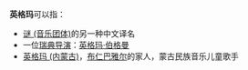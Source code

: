 '''英格玛'''可以指：
* [[谜_(音乐团体)|谜 (音乐团体)]]的另一种中文译名
* 一位[[瑞典|瑞典]][[导演|导演]]：[[英格玛·伯格曼|英格玛·伯格曼]]
* [[英格玛_(内蒙古)|英格玛 (内蒙古)]]，[[布仁巴雅尔|布仁巴雅尔]]的家人，蒙古民族音乐儿童歌手
{{disambig|Y|Cat=三字译名消歧义}}